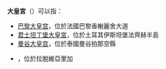 '''大皇宮'''（{{lang|en|Grand Palace}}）可以指：

*[[巴黎大皇宫|巴黎大皇宫]]，位於法國巴黎香榭麗舍大道
*[[君士坦丁堡大皇宮|君士坦丁堡大皇宮]]，位於土耳其伊斯坦堡法齊赫半島
*[[曼谷大皇宫|曼谷大皇宫]]，位於泰國曼谷拍那空縣
*{{link-en|大皇宮酒店|Grand Palace Hotel, Riga}}，位於拉脫維亞里加

{{disambig|cat=三字地名消歧義}}